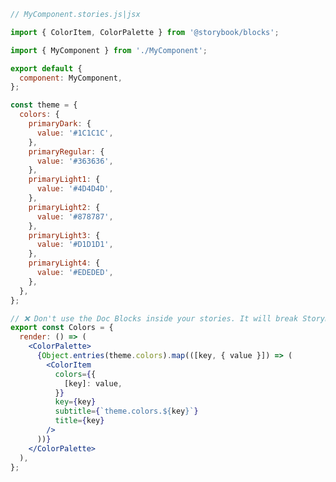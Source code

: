 ```jsx
// MyComponent.stories.js|jsx

import { ColorItem, ColorPalette } from '@storybook/blocks';

import { MyComponent } from './MyComponent';

export default {
  component: MyComponent,
};

const theme = {
  colors: {
    primaryDark: {
      value: '#1C1C1C',
    },
    primaryRegular: {
      value: '#363636',
    },
    primaryLight1: {
      value: '#4D4D4D',
    },
    primaryLight2: {
      value: '#878787',
    },
    primaryLight3: {
      value: '#D1D1D1',
    },
    primaryLight4: {
      value: '#EDEDED',
    },
  },
};

// ❌ Don't use the Doc Blocks inside your stories. It will break Storybook with a cryptic error.
export const Colors = {
  render: () => (
    <ColorPalette>
      {Object.entries(theme.colors).map(([key, { value }]) => (
        <ColorItem
          colors={{
            [key]: value,
          }}
          key={key}
          subtitle={`theme.colors.${key}`}
          title={key}
        />
      ))}
    </ColorPalette>
  ),
};
```
